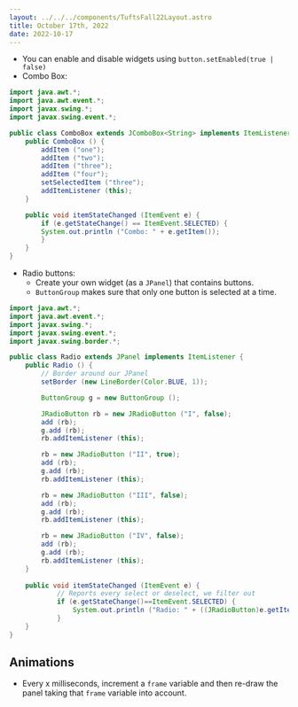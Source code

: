 ```yaml
---
layout: ../../../components/TuftsFall22Layout.astro
title: October 17th, 2022
date: 2022-10-17
---
```


- You can enable and disable widgets using `button.setEnabled(true | false)`
- Combo Box: 

```java
import java.awt.*;
import java.awt.event.*;
import javax.swing.*;
import javax.swing.event.*;

public class ComboBox extends JComboBox<String> implements ItemListener {
	public ComboBox () {
		addItem ("one");
		addItem ("two");
		addItem ("three");
		addItem ("four");
		setSelectedItem ("three");
		addItemListener (this);
	}

	public void itemStateChanged (ItemEvent e) {
		if (e.getStateChange() == ItemEvent.SELECTED) {
	    System.out.println ("Combo: " + e.getItem());
		}
	}
}
```

- Radio buttons:
	- Create your own widget (as a `JPanel`) that contains buttons. 
	- `ButtonGroup` makes sure that only one button is selected at a time. 


```java
import java.awt.*;
import java.awt.event.*;
import javax.swing.*;
import javax.swing.event.*;
import javax.swing.border.*;

public class Radio extends JPanel implements ItemListener {
	public Radio () {
		// Border around our JPanel
		setBorder (new LineBorder(Color.BLUE, 1));

		ButtonGroup g = new ButtonGroup ();

		JRadioButton rb = new JRadioButton ("I", false);
		add (rb);
		g.add (rb);
		rb.addItemListener (this);

		rb = new JRadioButton ("II", true);
		add (rb);
		g.add (rb);
		rb.addItemListener (this);

		rb = new JRadioButton ("III", false);
		add (rb);
		g.add (rb);
		rb.addItemListener (this);

		rb = new JRadioButton ("IV", false);
		add (rb);
		g.add (rb);
		rb.addItemListener (this);
	}
    
	public void itemStateChanged (ItemEvent e) {
			// Reports every select or deselect, we filter out
			if (e.getStateChange()==ItemEvent.SELECTED) {
			    System.out.println ("Radio: " + ((JRadioButton)e.getItem()).getText());
			}
	}
}
```


## Animations

- Every x milliseconds, increment a `frame` variable and then re-draw the panel taking that `frame` variable into account. 